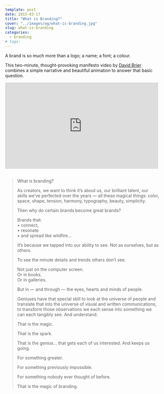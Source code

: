 ```yaml
---
template: post
date: 2015-03-17
title: "What is Branding?"
cover: "../images/og/what-is-branding.jpg"
slug: what-is-branding
categories:
  - branding
# tags:
---
```




A brand is so much more than a logo; a name; a font; a colour.

This two-minute, thought-provoking manifesto video by [David Brier](http://www.risingabovethenoise.com/) combines a simple narrative and beautiful animation to answer that basic question.

<div class="videoWrapper">
  <iframe width="500" height="281" src="https://www.youtube.com/embed/uaGotppPsCs?feature=oembed" frameborder="0" allowfullscreen=""></iframe>
</div>
 
<blockquote>
  <p>What is branding?</p>
  <p>As creators, we want to think it’s about us, our brilliant talent, our skills we’ve perfected over the years — all these magical things: color, space, shape, tension, harmony, typography, beauty, simplicity.</p>
  <p>Then why do certain brands become great brands?</p>
  <p>Brands that:<br /> • connect,<br /> • resonate<br /> • and spread like wildfire…</p>
  <p>It’s because we tapped into our ability to see. Not as ourselves, but as others.</p>
  <p>To see the minute details and trends others don’t see.</p>
  <p>Not just on the computer screen.<br /> Or in books.<br /> Or in galleries.</p>
  <p>But in — and through — the eyes, hearts and minds of people.</p>
  <p>Geniuses have that special skill to look at the universe of people and translate that into the universe of visual and written communications, to transform those observations we each sense into something we can each tangibly see. And understand.</p>
  <p>That is the magic.</p>
  <p>That is the spark.</p>
  <p>That is the genius… that gets each of us interested. And keeps us going.</p>
  <p>For something greater.</p>
  <p>For something previously impossible.</p>
  <p>For something nobody ever thought of before.</p>
  <p>That is the magic of branding.</p>
</blockquote>
